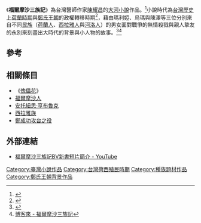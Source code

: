 《'''福爾摩沙三族記'''》為台灣醫師作家[[陳耀昌|陳耀昌]]的[[大河小說|大河小說]]作品。<ref>{{cite news|title=幹細胞專家陳耀昌的福爾摩沙夢|url=http://www.taiwan-panorama.com/tw/show_issue.php?id=201250105098C.TXT&table=0&cur_page=1&distype=text|publisher=台灣光華雜誌|date=2012-05|accessdate=2014-05-16}}</ref>小說時代為[[台灣歷史|台灣歷史]]上[[台灣荷治時期|荷蘭時期]]與[[鄭氏王朝|鄭氏王朝]]的政權轉移時期<ref>{{cite news|title=當文學與歷史相遇：《福爾摩沙三族記》|url=http://www.ncu.edu.tw/~ncu7020/rdnewsletter/message.php?action=show&cid=8&id=248|publisher=[[國立中央大學|國立中央大學]]研究發展處|date=2012-12-13|accessdate=2014-05-16}}{{dead link|date=2018年4月 |bot=InternetArchiveBot |fix-attempted=yes }}</ref>，藉由瑪利婭、烏瑪與陳澤等三位分別來自不同[[民族|民族]]（[[荷蘭人|荷蘭人]]、[[西拉雅族|西拉雅人]]與[[河洛人|河洛人]]）的男女面對戰爭的無情殺戮與親人摯友的永別來刻畫出大時代的背景與小人物的故事。<ref>{{cite news|title=愛讀書 《福爾摩沙三族記》|url=http://news.ltn.com.tw/news/supplement/paper/560080|publisher=自由時報電子報|date=2012-02-12|accessdate=2014-05-16}}</ref><ref>[http://www.books.com.tw/products/0010529613 博客來 - 福爾摩沙三族記]</ref>

== 參考 ==
{{reflist}}

== 相關條目 ==
* 《[[傀儡花|傀儡花]]》
* [[福爾摩沙人|福爾摩沙人]]
* [[安托紐思·亨布魯克|安托紐思·亨布魯克]]
* [[西拉雅族|西拉雅族]]
* [[鄭成功攻台之役|鄭成功攻台之役]]

== 外部連結 ==
* [https://www.youtube.com/watch?v=NQCVnFfl8gI 福爾摩沙三族記BV新書短片簡介 - YouTube]

{{Taiwan-stub}}
[[Category:臺灣小說作品|Category:臺灣小說作品]]
[[Category:台灣荷西殖民時期|Category:台灣荷西殖民時期]]
[[Category:種族題材作品|Category:種族題材作品]]
[[Category:鄭氏王朝背景作品|Category:鄭氏王朝背景作品]]